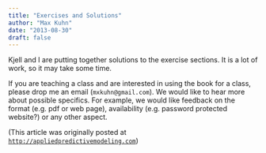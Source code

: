```yaml
---
title: "Exercises and Solutions"
author: "Max Kuhn"
date: "2013-08-30"
draft: false
---
```


Kjell and I are putting together solutions to the exercise sections. It is a lot of work, so it may take some time.  

If you are teaching a class and are interested in using the book for a class, please drop me an email (`mxkuhn@gmail.com`). We would like to hear more about possible specifics. For example, we would like feedback on the format (e.g. pdf or web page), availability (e.g. password protected website?) or any other aspect.

(This article was originally posted at [`http://appliedpredictivemodeling.com`](https://appliedpredictivemodeling.com/blog/2013/8/30/exercises-and-solutions))